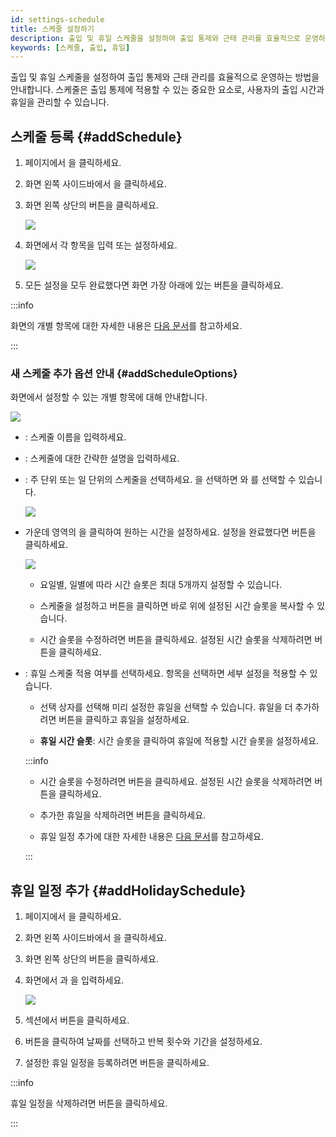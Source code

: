 ```yaml
---
id: settings-schedule
title: 스케줄 설정하기
description: 출입 및 휴일 스케줄을 설정하여 출입 통제와 근태 관리를 효율적으로 운영하세요.
keywords: [스케줄, 출입, 휴일]
---
```


출입 및 휴일 스케줄을 설정하여 출입 통제와 근태 관리를 효율적으로 운영하는 방법을 안내합니다. 스케줄은 출입 통제에 적용할 수 있는 중요한 요소로, 사용자의 출입 시간과 휴일을 관리할 수 있습니다.

## 스케줄 등록 {#addSchedule}

1. <Cmd sid='shell.header.launcher' /> 페이지에서 <Cmd sid='shell.header.setting' />을 클릭하세요.

1. 화면 왼쪽 사이드바에서 <Cmd sid='setting.menu.schedule.root' />을 클릭하세요.

1. 화면 왼쪽 상단의 <Cmd sid='button.func.addSchedule' product='2' /> 버튼을 클릭하세요.

    <Image src='/img/biostarx-settings-schedule-add-btn.png' />

1. <Cmd sid='schedule.addNewSchedule' product='2' /> 화면에서 각 항목을 입력 또는 설정하세요.

    <Image src='/img/biostarx-settings-schedule-add.png' />

1. 모든 설정을 모두 완료했다면 화면 가장 아래에 있는 <Cmd sid='button.apply' product='2' /> 버튼을 클릭하세요.

:::info

<Cmd sid='schedule.addNewSchedule' product='2' /> 화면의 개별 항목에 대한 자세한 내용은 [다음 문서](#addScheduleOptions)를 참고하세요.

:::


### 새 스케줄 추가 옵션 안내 {#addScheduleOptions}

<Cmd sid='schedule.addNewSchedule' product='2' /> 화면에서 설정할 수 있는 개별 항목에 대해 안내합니다.

<Image src='/img/biostarx-settings-schedule-add-extend.png' />

* <Cmd sid='common.name' product='2' />: 스케줄 이름을 입력하세요.

* <Cmd sid='common.description' product='2' />: 스케줄에 대한 간략한 설명을 입력하세요.

* <Cmd sid='common.type' product='2' />: 주 단위 또는 일 단위의 스케줄을 선택하세요. <Cmd sid='schedule.daily' product='2' />을 선택하면 <Cmd sid='schedule.cycle' product='2' />와 <Cmd sid='schedule.start_date' product='2' />를 선택할 수 있습니다.

  <Image src='/img/biostarx-settings-schedule-add-type-daily.png' />

* 가운데 영역의 <Cmd sid='shift.timeSegment' product='2' />을 클릭하여 원하는 시간을 설정하세요. 설정을 완료했다면 <Cmd sid='button.apply' product='2' /> 버튼을 클릭하세요.

  <Image src='/img/biostarx-settings-schedule-input-time-slot.png' />

  * 요일별, 일별에 따라 시간 슬롯은 최대 5개까지 설정할 수 있습니다.

  * 스케줄을 설정하고 <IcTslot /> 버튼을 클릭하면 바로 위에 설정된 시간 슬롯을 복사할 수 있습니다.

  * 시간 슬롯을 수정하려면 <IcEditUL /> 버튼을 클릭하세요. 설정된 시간 슬롯을 삭제하려면 <IcEraser /> 버튼을 클릭하세요.

* <Cmd sid='schedule.holidaySchedule' product='2' />: 휴일 스케줄 적용 여부를 선택하세요. 항목을 선택하면 세부 설정을 적용할 수 있습니다.

  * <Cmd sid='common.none' product='2' /> 선택 상자를 선택해 미리 설정한 휴일을 선택할 수 있습니다.  휴일을 더 추가하려면 <Cmd sid='button.plusAdd' product='2' /> 버튼을 클릭하고 휴일을 설정하세요.

  * **휴일 시간 슬롯**: 시간 슬롯을 클릭하여 휴일에 적용할 시간 슬롯을 설정하세요.

  :::info

  * 시간 슬롯을 수정하려면 <IcEditUL /> 버튼을 클릭하세요. 설정된 시간 슬롯을 삭제하려면 <IcEraser /> 버튼을 클릭하세요.

  * 추가한 휴일을 삭제하려면 <IcTrash2 /> 버튼을 클릭하세요.

  * 휴일 일정 추가에 대한 자세한 내용은 [다음 문서](#addHolidaySchedule)를 참고하세요.

  :::


## 휴일 일정 추가 {#addHolidaySchedule}

1. <Cmd sid='shell.header.launcher' /> 페이지에서 <Cmd sid='shell.header.setting' />을 클릭하세요.

1. 화면 왼쪽 사이드바에서 <Cmd sid='setting.menu.schedule.root' />을 클릭하세요.

1. 화면 왼쪽 상단의 <Cmd sid='button.func.addHoliday' product='2' /> 버튼을 클릭하세요.

1. <Cmd sid='schedule.addNewHoliday' product='2' /> 화면에서 <Cmd sid='common.name' product='2' />과 <Cmd sid='common.description' product='2' />을 입력하세요.

    <Image src='/img/biostarx-settings-schedule-add-holiday.png' />

1. <Cmd sid='common.detail' product='2' /> 섹션에서 <Cmd sid='button.addplus' product='2' /> 버튼을 클릭하세요.

1. <IcCalc /> 버튼을 클릭하여 날짜를 선택하고 반복 횟수와 기간을 설정하세요.

1. 설정한 휴일 일정을 등록하려면 <Cmd sid='button.apply' product='2' /> 버튼을 클릭하세요.

:::info

휴일 일정을 삭제하려면 <IcTrash2 /> 버튼을 클릭하세요.

:::